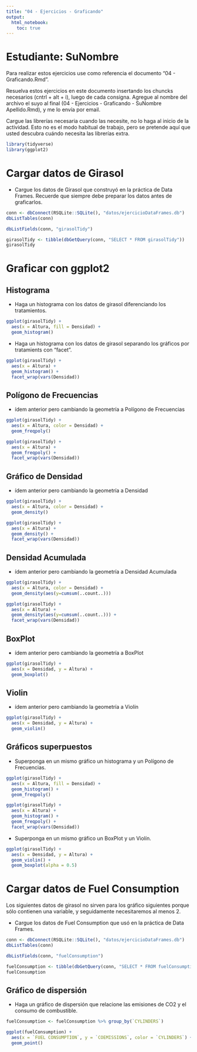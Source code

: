 ```yaml
---
title: "04 - Ejercicios - Graficando"
output: 
  html_notebook: 
    toc: true
---
```


# Estudiante: SuNombre

Para realizar estos ejercicios use como referencia el documento "04 - Graficando.Rmd".

Resuelva estos ejercicios en este documento insertando los chuncks necesarios (cntrl + alt + i), luego de cada consigna. Agregue al nombre del archivo el suyo al final (04 - Ejercicios - Graficando - SuNombre Apellido.Rmd), y me lo envía por email.

Cargue las librerías necesaria cuando las necesite, no lo haga al inicio de la actividad. Esto no es el modo habitual de trabajo, pero se pretende aquí que usted descubra cuándo necesita las librerías extra.

```r
library(tidyverse)
library(ggplot2)
```


# Cargar datos de Girasol

-   Cargue los datos de Girasol que construyó en la práctica de Data Frames. Recuerde que siempre debe preparar los datos antes de graficarlos.

```r
conn <- dbConnect(RSQLite::SQLite(), "datos/ejercicioDataFrames.db")
dbListTables(conn)
```

```r
dbListFields(conn, "girasolTidy")
```

```r

girasolTidy <- tibble(dbGetQuery(conn, "SELECT * FROM girasolTidy"))
girasolTidy
```


# Graficar con ggplot2

## Histograma

-   Haga un histograma con los datos de girasol diferenciando los tratamientos.

```r
ggplot(girasolTidy) + 
  aes(x = Altura, fill = Densidad) +
  geom_histogram()
```

-   Haga un histograma con los datos de girasol separando los gráficos por tratamients con "facet".

```r
ggplot(girasolTidy) + 
  aes(x = Altura) +
  geom_histogram() +
  facet_wrap(vars(Densidad))
```

##  Polígono de Frecuencias

-   ídem anterior pero cambiando la geometría a Polígono de Frecuencias


```r
ggplot(girasolTidy) + 
  aes(x = Altura, color = Densidad) +
  geom_freqpoly()
```

```r
ggplot(girasolTidy) + 
  aes(x = Altura) +
  geom_freqpoly() +
  facet_wrap(vars(Densidad))
```

## Gráfico de Densidad

-   ídem anterior pero cambiando la geometría a Densidad

```r
ggplot(girasolTidy) + 
  aes(x = Altura, color = Densidad) +
  geom_density()
```

```r
ggplot(girasolTidy) + 
  aes(x = Altura) +
  geom_density() +
  facet_wrap(vars(Densidad))
```

## Densidad Acumulada

-   ídem anterior pero cambiando la geometría a Densidad Acumulada

```r
ggplot(girasolTidy) + 
  aes(x = Altura, color = Densidad) +
  geom_density(aes(y=cumsum(..count..)))
```

```r
ggplot(girasolTidy) + 
  aes(x = Altura) +
  geom_density(aes(y=cumsum(..count..))) +
  facet_wrap(vars(Densidad))
```
## BoxPlot

-   ídem anterior pero cambiando la geometría a BoxPlot

```r
ggplot(girasolTidy) + 
  aes(x = Densidad, y = Altura) +
  geom_boxplot()
```

## Violin

-   ídem anterior pero cambiando la geometría a Violín

```r
ggplot(girasolTidy) + 
  aes(x = Densidad, y = Altura) +
  geom_violin()
```

## Gráficos superpuestos

-   Superponga en un mismo gráfico un histograma y un Polígono de Frecuencias.

```r
ggplot(girasolTidy) + 
  aes(x = Altura, fill = Densidad) +
  geom_histogram() +
  geom_freqpoly()
```

```r
ggplot(girasolTidy) + 
  aes(x = Altura) +
  geom_histogram() +
  geom_freqpoly() +
  facet_wrap(vars(Densidad))
```

-   Superponga en un mismo gráfico un BoxPlot y un Violín.

```r
ggplot(girasolTidy) + 
  aes(x = Densidad, y = Altura) +
  geom_violin() +
  geom_boxplot(alpha = 0.5)

```

# Cargar datos de Fuel Consumption

Los siguientes datos de girasol no sirven para los gráfico siguientes porque sólo contienen una variable, y seguidamente necesitaremos al menos 2.

-   Cargue los datos de Fuel Consumption que usó en la práctica de Data Frames.

```r
conn <- dbConnect(RSQLite::SQLite(), "datos/ejercicioDataFrames.db")
dbListTables(conn)
```

```r
dbListFields(conn, "fuelConsumption")
```

```r

fuelConsumption <- tibble(dbGetQuery(conn, "SELECT * FROM fuelConsumption"))
fuelConsumption
```

## Gráfico de dispersión

-   Haga un gráfico de dispersión que relacione las emisiones de CO2 y el consumo de combustible.

```r
fuelConsumption <- fuelConsumption %>% group_by(`CYLINDERS`)

ggplot(fuelConsumption) +
  aes(x = `FUEL CONSUMPTION`, y = `COEMISSIONS`, color = `CYLINDERS`) +
  geom_point()
```


